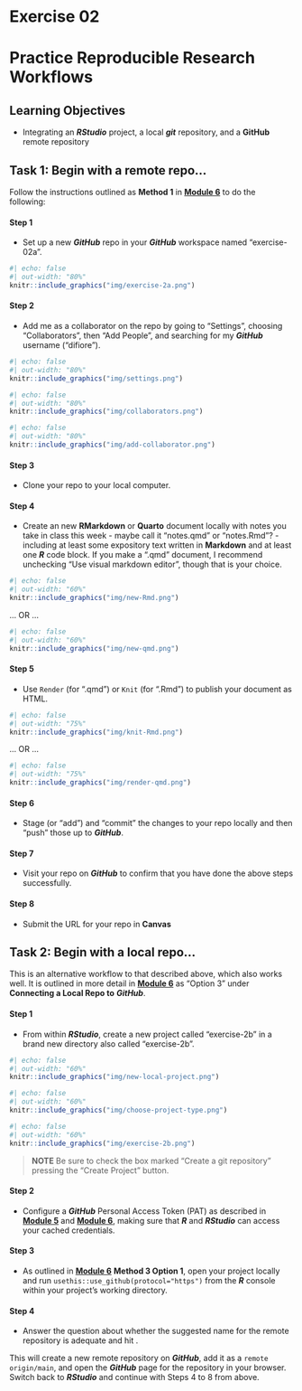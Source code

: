 # Exercise 02 {.unnumbered}

# Practice Reproducible Research Workflows {.unnumbered}

## Learning Objectives {.unnumbered}

- Integrating an ***RStudio*** project, a local ***git*** repository, and a **GitHub** remote repository

## Task 1: Begin with a remote repo... {.unnumbered}

Follow the instructions outlined as **Method 1** in [**Module 6**](#module-06) to do the following:

#### Step 1 {.unnumbered}

- Set up a new ***GitHub*** repo in your ***GitHub*** workspace named "exercise-02a".

```{r}
#| echo: false
#| out-width: "80%"
knitr::include_graphics("img/exercise-2a.png")
```

#### Step 2 {.unnumbered}

- Add me as a collaborator on the repo by going to "Settings", choosing "Collaborators", then "Add People", and searching for my ***GitHub*** username (“difiore”).

```{r}
#| echo: false
#| out-width: "80%"
knitr::include_graphics("img/settings.png")
```

```{r}
#| echo: false
#| out-width: "80%"
knitr::include_graphics("img/collaborators.png")
```

```{r}
#| echo: false
#| out-width: "80%"
knitr::include_graphics("img/add-collaborator.png")
```

#### Step 3 {.unnumbered}

- Clone your repo to your local computer.

#### Step 4 {.unnumbered}

- Create an new **RMarkdown** or **Quarto** document locally with notes you take in class this week - maybe call it "notes.qmd" or "notes.Rmd"? - including at least some expository text written in **Markdown** and at least one ***R*** code block. If you make a ".qmd" document, I recommend unchecking "Use visual markdown editor", though that is your choice.

```{r}
#| echo: false
#| out-width: "60%"
knitr::include_graphics("img/new-Rmd.png")
```

... OR ...

```{r}
#| echo: false
#| out-width: "60%"
knitr::include_graphics("img/new-qmd.png")
```

#### Step 5 {.unnumbered}

- Use `Render` (for ".qmd") or `Knit` (for ".Rmd") to publish your document as HTML.

```{r}
#| echo: false
#| out-width: "75%"
knitr::include_graphics("img/knit-Rmd.png")
```

... OR ...

```{r}
#| echo: false
#| out-width: "75%"
knitr::include_graphics("img/render-qmd.png")
```

#### Step 6 {.unnumbered}

- Stage (or "add") and "commit" the changes to your repo locally and then "push" those up to ***GitHub***.

#### Step 7 {.unnumbered}

- Visit your repo on ***GitHub*** to confirm that you have done the above steps successfully.

#### Step 8 {.unnumbered}

- Submit the URL for your repo in **Canvas**

## Task 2: Begin with a local repo... {.unnumbered}

This is an alternative workflow to that described above, which also works well. It is outlined in more detail in [**Module 6**](#module-06) as "Option 3" under **Connecting a Local Repo to** ***GitHub***.

#### Step 1 {.unnumbered}

- From within ***RStudio***, create a new project called "exercise-2b" in a brand new directory also called "exercise-2b".

```{r}
#| echo: false
#| out-width: "60%"
knitr::include_graphics("img/new-local-project.png")
```

```{r}
#| echo: false
#| out-width: "60%"
knitr::include_graphics("img/choose-project-type.png")
```

```{r}
#| echo: false
#| out-width: "60%"
knitr::include_graphics("img/exercise-2b.png")
```

> **NOTE** Be sure to check the box marked "Create a git repository" pressing the "Create Project" button.

#### Step 2 {.unnumbered}

- Configure a ***GitHub*** Personal Access Token (PAT) as described in [**Module 5**](#module-05) and [**Module 6**](#module-06), making sure that ***R*** and ***RStudio*** can access your cached credentials.

#### Step 3 {.unnumbered}

- As outlined in [**Module 6**](#module-06) **Method 3 Option 1**, open your project locally and run `usethis::use_github(protocol="https")` from the ***R*** console within your project's working directory.

#### Step 4 {.unnumbered}

- Answer the question about whether the suggested name for the remote repository is adequate and hit <Enter>.

This will create a new remote repository on ***GitHub***, add it as a `remote origin/main`, and open the ***GitHub*** page for the repository in your browser. Switch back to ***RStudio*** and continue with Steps 4 to 8 from above.
